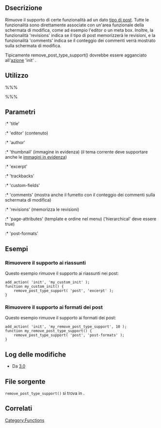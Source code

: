 {{Languages|
{{en|Function Reference/remove_post_type_support}}
{{it|Riferimento_funzioni/remove_post_type_support}}
}}

== Dsecrizione ==

Rimuove il supporto di certe funzionalità ad un dato [[it:Tipi_di_post|tipo di post]]. Tutte le funzionalità sono direttamente associate con un'area funzionale della schermata di modifica, come ad esempio l'editor o un meta box. Inoltre, la funzionalità 'revisions' indica se il tipo di post memorizzerà le revisioni, e la funzionalità 'comments' indica se il conteggio dei commenti verrà mostrato sulla schermata di modifica.

Tipicamente remove_post_type_support() dovrebbe essere agganciato all'[[Plugin_API/Action_Reference|azione]] 'init' .

== Utilizzo ==

%%%<?php remove_post_type_support( $post_type, $supports ) ?>%%%

== Parametri ==

{{it:Parameter|$post_type|string|Tipo di post. (max. 20 characters)}}
{{it:Parameter|$supports|string|Funzionalità da rimuovere.}}
:* 'title'
:* 'editor' (contenuto)
:* 'author'
:* 'thumbnail' (immagine in evidenza) (il tema corrente deve supportare anche le [[it:Immagini in evidenza|immagini in evidenza]])
:* 'excerpt'
:* 'trackbacks'
:* 'custom-fields'
:* 'comments' (mostra anche il fumetto con il conteggio dei commenti sulla schermata di modifica)
:* 'revisions' (memorizza le revisioni)
:* 'page-attributes' (template e ordine nel menu) ('hierarchical' deve essere true)
:* 'post-formats'

== Esempi ==

=== Rimuovere il supporto ai riassunti ===
Questo esempio rimuove il supporto ai riassunti nei post:
<pre>
add_action( 'init', 'my_custom_init' );
function my_custom_init() {
	remove_post_type_support( 'post', 'excerpt' );
}
</pre>

=== Rimuovere il supporto ai formati dei post ===
Questo esempio rimuove il supporto ai formati dei post:
<pre>
add_action( 'init', 'my_remove_post_type_support', 10 );
function my_remove_post_type_support() {
    remove_post_type_support( 'post', 'post-formats' );
}
</pre>

== Log delle modifiche ==

* Da [[Version 3.0|3.0]]

== File sorgente ==

<tt>remove_post_type_support()</tt> si trova in {{Trac|wp-includes/post.php}}.

== Correlati ==

{{it:Post Type Tags}}

{{it:Tag Footer}}

[[Category:Functions]]